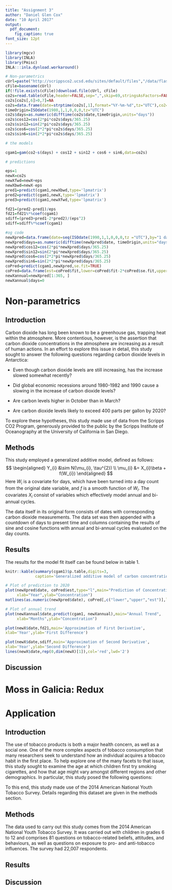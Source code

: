 ```yaml
---
title: "Assignment 3"
author: "Daniel Glen Cox"
date: "10 April 2017"
output: 
  pdf_document:
    fig_caption: true
font_size: 12pt
---
```


```r
library(mgcv)
library(INLA)
library(Pmisc)
INLA:::inla.dynload.workaround()

# Non-parametrics
cUrl=paste("http://scrippsco2.ucsd.edu/sites/default/files","/data/flask_co2_and_isotopic/daily_co2/fldav_spo.csv",sep="")
cFile=basename(cUrl)
if(!file.exists(cFile))download.file(cUrl, cFile)
co2s=read.table(cFile,header=FALSE,sep=",",skip=69,stringsAsFactors=FALSE)
co2s[co2s[,6]>0,7]=NA
co2s=data.frame(date=strptime(co2s[,1],format="%Y-%m-%d",tz="UTC"),co2=co2s[,7])
timeOrigin=ISOdate(1980,1,1,0,0,0,tz="UTC")
co2s$days=as.numeric(difftime(co2s$date,timeOrigin,units="days"))
co2s$cos12=cos(2*pi*co2s$days/365.25)
co2s$sin12=sin(2*pi*co2s$days/365.25)
co2s$cos6=cos(2*2*pi*co2s$days/365.25)
co2s$sin6=sin(2*2*pi*co2s$days/365.25)

# the models

cgam1=gam(co2~s(days) + cos12 + sin12 + cos6 + sin6,data=co2s)

# predictions

eps=1
newX=co2s
newXfwd=newX+eps
newXbwd=newX-eps
pred1=predict(cgam1,newXbwd,type='lpmatrix')
pred2=predict(cgam1,newX,type='lpmatrix')
pred3=predict(cgam1,newXfwd,type='lpmatrix')

fd21=(pred2-pred1)/eps
fd21=fd21%*%coef(cgam1)
sdiff=(pred3+pred1-2*pred2)/(eps^2)
sdiff=sdiff%*%coef(cgam1)

#og code
newXpred=data.frame(date=seq(ISOdate(1990,1,1,0,0,0,tz ="UTC"),by="1 days",length.out=365*30))
newXpred$days=as.numeric(difftime(newXpred$date, timeOrigin,units="days"))
newXpred$cos12=cos(2*pi*newXpred$days/365.25)
newXpred$sin12=sin(2*pi*newXpred$days/365.25)
newXpred$cos6=cos(2*2*pi*newXpred$days/365.25)
newXpred$sin6=sin(2*2*pi*newXpred$days/365.25)
coPred=predict(cgam1,newXpred,se.fit=TRUE)
coPred=data.frame(est=coPred$fit,lower=coPred$fit-2*coPred$se.fit,upper=coPred$fit+2*coPred$se.fit)
newXannual=newXpred[1:365, ]
newXannual$days=0
```

# Non-parametrics

## Introduction

Carbon dioxide has long been known to be a greenhouse gas, 
trapping heat within the atmosphere. More contentious, however, 
is the assertion that carbon dioxide concentrations in the 
atmosphere are increasing as a result of human actions. In an 
effort to explore this issue in detail, this study sought to 
answer the following questions regarding carbon dioxide levels 
in Antarctica:

* Even though carbon dioxide levels are still increasing, has 
the increase slowed somewhat recently?

* Did global economic recessions around 1980-1982 and 1990 
cause a slowing in the increase of carbon dioxide levels?

* Are carbon levels higher in October than in March?

* Are carbon dioxide levels likely to exceed 400 parts per 
gallon by 2020?

To explore these hypotheses, this study made use of data from 
the Scripps CO2 Program, generously provided to the public by 
the Scripps Institute of Oceanography at the University of 
California in San Diego.

## Methods

This study employed a generalized additive model, defined as follows:
$$
\begin{aligned}
Y_{i} &\sim N(\mu_{i}, \tau^{2}) \\
\mu_{i} &= X_{i}\beta + f(W_{i})
\end{aligned}
$$
Here $W_{i}$ is a covariate for days, which have been turned into a day count 
from the original date variable, and $f$ is a smooth function of $W_{i}$. 
The covariates $X_{i}$ consist of variables which effectively model annual and 
bi-annual cycles.

The data itself in its original form consists of dates with corresponding 
carbon dioxide measurements. The data set was then appended with a countdown 
of days to present time and columns containing the results of sine and 
cosine functions with annual and bi-annual cycles evaluated on the day counts.

## Results

The results for the model fit itself can be found below in table 1.

```r
knitr::kable(summary(cgam1)$p.table,digits=3,
             caption='Generalized additive model of carbon concentration')
```

```r
# Plot of prediction to 2020
plot(newXpred$date, coPred$est,type="l",main="Prediction of Concentration to 2020",
     xlab="Year",ylab="Concentration")
matlines(as.numeric(newXpred$date), coPred[,c("lower","upper","est")],lty =1,col=c("yellow","yellow","black"))
```

```r
# Plot of annual trend
plot(newXannual$date,predict(cgam1, newXannual),main="Annual Trend",
     xlab="Months",ylab="Concentration")
```

```r
plot(newX$date,fd21,main='Approximation of First Derivative',
xlab='Year',ylab='First Difference')
```

```r
plot(newX$date,sdiff,main='Approximation of Second Derivative',
xlab='Year',ylab='Second Difference')
lines(newX$date,rep(0,dim(newX)[1]),col='red',lwd='2')
```

## Discussion



# Moss in Galicia: Redux



# Application

## Introduction

The use of tobacco products is both a major health concern, as well as 
a social one. One of the more complex aspects of tobacco consumption 
that many researchers seek to understand how an individual acquires a 
tobacco habit in the first place. To help explore one of the many 
facets to that issue, this study sought to examine the age at which 
children first try smoking cigarettes, and how that age might vary 
amongst different regions and other demographics. In particular, this 
study posed the following questions:

To this end, this study made use of the 2014 American National Youth 
Tobacco Survey. Details regarding this dataset are given in the methods 
section.

## Methods

The data used to carry out this study comes from the 2014 American National 
Youth Tobacco Survey. It was carried out with children in grades 6 to 12 and 
comprises 81 questions on tobacco-related beliefs, attitudes, and behaviours, 
as well as questions on exposure to pro- and anti-tobacco influences. The 
survey had 22,007 respondents.

## Results



## Discussion

